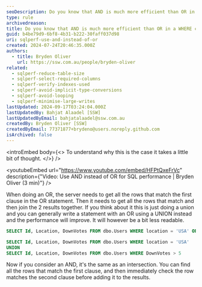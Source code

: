 ```yaml
---
seoDescription: Do you know that AND is much more efficient than OR in a WHERE clause?
type: rule
archivedreason:
title: Do you know that AND is much more efficient than OR in a WHERE clause?
guid: b4be79d9-6bf8-4b31-b222-30faff037d98
uri: sqlperf-use-and-instead-of-or
created: 2024-07-24T20:46:35.000Z
authors:
  - title: Bryden Oliver
    url: https://ssw.com.au/people/bryden-oliver
related:
  - sqlperf-reduce-table-size
  - sqlperf-select-required-columns
  - sqlperf-verify-indexes-used
  - sqlperf-avoid-implicit-type-conversions
  - sqlperf-avoid-looping
  - sqlperf-minimise-large-writes
lastUpdated: 2024-09-17T03:24:04.000Z
lastUpdatedBy: Bahjat Alaadel [SSW]
lastUpdatedByEmail: bahjatalaadel@ssw.com.au
createdBy: Bryden Oliver [SSW]
createdByEmail: 77371877+brydeno@users.noreply.github.com
isArchived: false
---
```


<introEmbed
  body={<>
To understand why this is the case it takes a little bit of thought.
  </>}
/>

<youtubeEmbed url="https://www.youtube.com/embed/HFPtQxeFrVc" description={"Video: Use AND instead of OR for SQL performance | Bryden Oliver (3 min)"} />


 When doing an OR, the server needs to get all the rows that match the first clause in the OR statement. Then it needs to get all the rows that match and then join the 2 results together. If you think about it this is just doing a union and you can generally write a statement with an OR using a UNION instead and the performance will improve. It will however be a bit less readable.

```sql
SELECT Id, Location, DownVotes FROM dbo.Users WHERE location = 'USA' OR DownVotes > 5;

SELECT Id, Location, DownVotes FROM dbo.Users WHERE location = 'USA'
UNION
SELECT Id, Location, DownVotes FROM dbo.Users WHERE DownVotes > 5
```

Now if you consider an AND, it's the same as an intersection. You can find all the rows that match the first clause, and then immediately check the row matches the second clause before adding it to the results.
